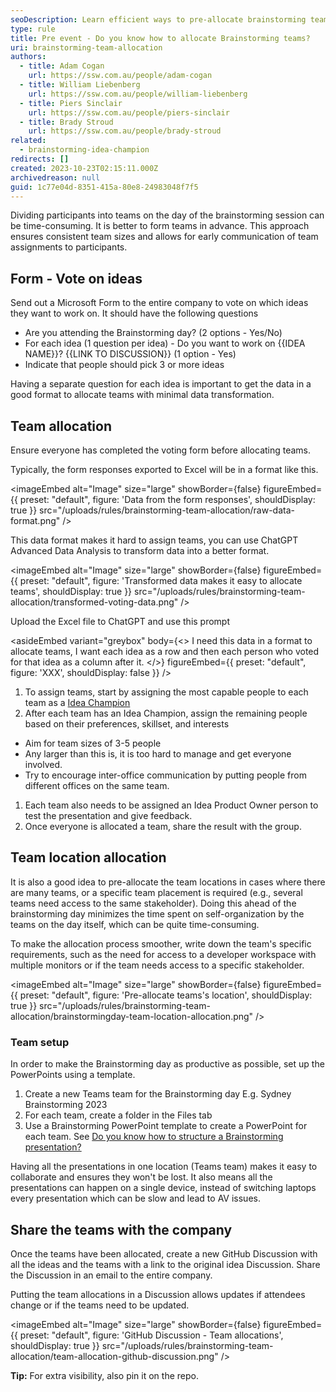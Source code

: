 ```yaml
---
seoDescription: Learn efficient ways to pre-allocate brainstorming teams using voting forms and AI data transformation for optimal team dynamics.
type: rule
title: Pre event - Do you know how to allocate Brainstorming teams?
uri: brainstorming-team-allocation
authors:
  - title: Adam Cogan
    url: https://ssw.com.au/people/adam-cogan
  - title: William Liebenberg
    url: https://ssw.com.au/people/william-liebenberg
  - title: Piers Sinclair
    url: https://ssw.com.au/people/piers-sinclair
  - title: Brady Stroud
    url: https://ssw.com.au/people/brady-stroud
related:
  - brainstorming-idea-champion
redirects: []
created: 2023-10-23T02:15:11.000Z
archivedreason: null
guid: 1c77e04d-8351-415a-80e8-24983048f7f5
---
```


Dividing participants into teams on the day of the brainstorming session can be time-consuming. It is better to form teams in advance.  This approach ensures consistent team sizes and allows for early communication of team assignments to participants.
## Form - Vote on ideas

Send out a Microsoft Form to the entire company to vote on which ideas they want to work on. It should have the following questions

* Are you attending the Brainstorming day? (2 options - Yes/No)
* For each idea (1 question per idea) - Do you want to work on {{IDEA NAME}}? {{LINK TO DISCUSSION}} (1 option - Yes)
* Indicate that people should pick 3 or more ideas

Having a separate question for each idea is important to get the data in a good format to allocate teams with minimal data transformation.

## Team allocation

Ensure everyone has completed the voting form before allocating teams.

Typically, the form responses exported to Excel will be in a format like this.


<imageEmbed
  alt="Image"
  size="large"
  showBorder={false}
  figureEmbed={{
    preset: "default",
    figure: 'Data from the form responses',
    shouldDisplay: true
  }}
  src="/uploads/rules/brainstorming-team-allocation/raw-data-format.png"
/>

This data format makes it hard to assign teams, you can use ChatGPT Advanced Data Analysis to transform data into a better format.


<imageEmbed
  alt="Image"
  size="large"
  showBorder={false}
  figureEmbed={{
    preset: "default",
    figure: 'Transformed data makes it easy to allocate teams',
    shouldDisplay: true
  }}
  src="/uploads/rules/brainstorming-team-allocation/transformed-voting-data.png"
/>

Upload the Excel file to ChatGPT and use this prompt

<asideEmbed
  variant="greybox"
  body={<>
    I need this data in a format to allocate teams, I want each idea as a row and then each person who voted for that idea as a column after it.
  </>}
  figureEmbed={{
    preset: "default",
    figure: 'XXX',
    shouldDisplay: false
  }}
/>

1. To assign teams, start by assigning the most capable people to each team as a [Idea Champion](/brainstorming-idea-champion)
2. After each team has an Idea Champion, assign the remaining people based on their preferences, skillset, and interests

* Aim for team sizes of 3-5 people
* Any larger than this is, it is too hard to manage and get everyone involved.
* Try to encourage inter-office communication by putting people from different offices on the same team.

1. Each team also needs to be assigned an Idea Product Owner person to test the presentation and give feedback.
2. Once everyone is allocated a team, share the result with the group.

## Team location allocation

It is also a good idea to pre-allocate the team locations in cases where there are many teams, or a specific team placement is required (e.g., several teams need access to the same stakeholder). Doing this ahead of the brainstorming day minimizes the time spent on self-organization by the teams on the day itself, which can be quite time-consuming.

To make the allocation process smoother, write down the team's specific requirements, such as the need for access to a developer workspace with multiple monitors or if the team needs access to a specific stakeholder.


<imageEmbed
  alt="Image"
  size="large"
  showBorder={false}
  figureEmbed={{
    preset: "default",
    figure: 'Pre-allocate teams\'s location',
    shouldDisplay: true
  }}
  src="/uploads/rules/brainstorming-team-allocation/brainstormingday-team-location-allocation.png"
/>

### Team setup

In order to make the Brainstorming day as productive as possible, set up the PowerPoints using a template.

1. Create a new Teams team for the Brainstorming day E.g. Sydney Brainstorming 2023
2. For each team, create a folder in the Files tab
3. Use a Brainstorming PowerPoint template to create a PowerPoint for each team.
See [Do you know how to structure a Brainstorming presentation?
](/rules-to-better-brainstorming/#presentations)

Having all the presentations in one location (Teams team) makes it easy to collaborate and ensures they won't be lost. It also means all the presentations can happen on a single device, instead of switching laptops every presentation which can be slow and lead to AV issues.

## Share the teams with the company

Once the teams have been allocated, create a new GitHub Discussion with all the ideas and the teams with a link to the original idea Discussion.
Share the Discussion in an email to the entire company.

Putting the team allocations in a Discussion allows updates if attendees change or if the teams need to be updated.


<imageEmbed
  alt="Image"
  size="large"
  showBorder={false}
  figureEmbed={{
    preset: "default",
    figure: 'GitHub Discussion - Team allocations',
    shouldDisplay: true
  }}
  src="/uploads/rules/brainstorming-team-allocation/team-allocation-github-discussion.png"
/>

**Tip:** For extra visibility, also pin it on the repo.